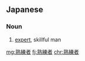 ==Japanese==
{{ja-kanjitab|じゅく|れん|しゃ|yomi=o}}

===Noun===
{{ja-noun|じゅくれんしゃ}}

# [[expert]], skillful man

[[mg:熟練者]]
[[fj:熟練者]]
[[chr:熟練者]]